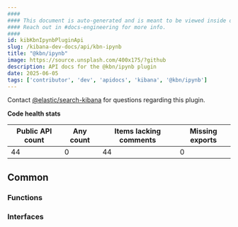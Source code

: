 ```yaml
---
####
#### This document is auto-generated and is meant to be viewed inside our experimental, new docs system.
#### Reach out in #docs-engineering for more info.
####
id: kibKbnIpynbPluginApi
slug: /kibana-dev-docs/api/kbn-ipynb
title: "@kbn/ipynb"
image: https://source.unsplash.com/400x175/?github
description: API docs for the @kbn/ipynb plugin
date: 2025-06-05
tags: ['contributor', 'dev', 'apidocs', 'kibana', '@kbn/ipynb']
---
```




Contact [@elastic/search-kibana](https://github.com/orgs/elastic/teams/search-kibana) for questions regarding this plugin.

**Code health stats**

| Public API count  | Any count | Items lacking comments | Missing exports |
|-------------------|-----------|------------------------|-----------------|
| 44 | 0 | 44 | 0 |

## Common

### Functions
<DocDefinitionList data={kbnIpynbObj.common.functions}/>

### Interfaces
<DocDefinitionList data={kbnIpynbObj.common.interfaces}/>

